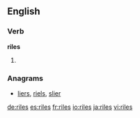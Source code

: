 ==English==

===Verb===
'''riles'''

# {{third-person singular of|rile}}

===Anagrams===
* [[liers#English|liers]], [[riels#English|riels]], [[slier#English|slier]]

[[de:riles]]
[[es:riles]]
[[fr:riles]]
[[io:riles]]
[[ja:riles]]
[[vi:riles]]